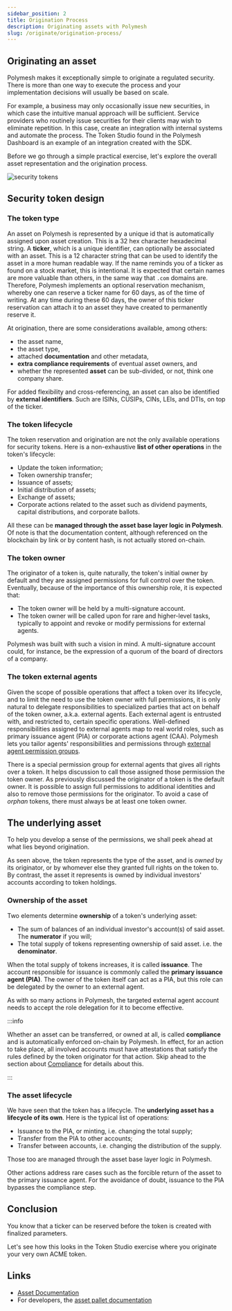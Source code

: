 ```yaml
---
sidebar_position: 2
title: Origination Process
description: Originating assets with Polymesh
slug: /originate/origination-process/
---
```


## Originating an asset

Polymesh makes it exceptionally simple to originate a regulated security. There is more than one way to execute the process and your implementation decisions will usually be based on scale.

For example, a business may only occasionally issue new securities, in which case the intuitive manual approach will be sufficient. Service providers who routinely issue securities for their clients may wish to eliminate repetition. In this case, create an integration with internal systems and automate the process. The Token Studio found in the Polymesh Dashboard is an example of an integration created with the SDK.

Before we go through a simple practical exercise, let's explore the overall asset representation and the origination process.

![security tokens](images/security_tokens.png)

## Security token design

### The token type

An asset on Polymesh is represented by a unique id that is automatically assigned upon asset creation. This is a 32 hex character hexadecimal string. A **ticker**, which is a unique identifier, can optionally be associated with an asset. This is a 12 character string that can be used to identify the asset in a more human readable way. If the name reminds you of a ticker as found on a stock market, this is intentional. It is expected that certain names are more valuable than others, in the same way that `.com` domains are. Therefore, Polymesh implements an optional reservation mechanism, whereby one can reserve a ticker name for 60 days, as of the time of writing. At any time during these 60 days, the owner of this ticker reservation can attach it to an asset they have created to permanently reserve it.

At origination, there are some considerations available, among others:

- the asset name,
- the asset type,
- attached **documentation** and other metadata,
- **extra compliance requirements** of eventual asset owners, and
- whether the represented **asset** can be sub-divided, or not, think one company share.

For added flexibility and cross-referencing, an asset can also be identified by **external identifiers**. Such are ISINs, CUSIPs, CINs, LEIs, and DTIs, on top of the ticker.

### The token lifecycle

The token reservation and origination are not the only available operations for security tokens. Here is a non-exhaustive **list of other operations** in the token's lifecycle:

- Update the token information;
- Token ownership transfer;
- Issuance of assets;
- Initial distribution of assets;
- Exchange of assets;
- Corporate actions related to the asset such as dividend payments, capital distributions, and corporate ballots.

All these can be **managed through the asset base layer logic in Polymesh**. Of note is that the documentation content, although referenced on the blockchain by link or by content hash, is not actually stored on-chain.

### The token owner

The originator of a token is, quite naturally, the token's initial owner by default and they are assigned permissions for full control over the token. Eventually, because of the importance of this ownership role, it is expected that:

- The token owner will be held by a multi-signature account.
- The token owner will be called upon for rare and higher-level tasks, typically to appoint and revoke or modify permissions for external agents.

Polymesh was built with such a vision in mind. A multi-signature account could, for instance, be the expression of a quorum of the board of directors of a company.

### The token external agents

Given the scope of possible operations that affect a token over its lifecycle, and to limit the need to use the token owner with full permissions, it is only natural to delegate responsibilities to specialized parties that act on behalf of the token owner, a.k.a. external agents. Each external agent is entrusted with, and restricted to, certain specific operations. Well-defined responsibilities assigned to external agents map to real world roles, such as primary issuance agent (PIA) or corporate actions agent (CAA). Polymesh lets you tailor agents' responsibilities and permissions through [external agent permission groups](/docs/settlement/settlement-agents/).

There is a special permission group for external agents that gives all rights over a token. It helps discussion to call those assigned those permission the token owner. As previously discussed the originator of a token is the default owner. It is possible to assign full permissions to additional identities and also to remove those permissions for the originator. To avoid a case of _orphan_ tokens, there must always be at least one token owner.

## The underlying asset

To help you develop a sense of the permissions, we shall peek ahead at what lies beyond origination.

As seen above, the token represents the type of the asset, and is _owned_ by its originator, or by whomever else they granted full rights on the token to. By contrast, the asset it represents is owned by individual investors' accounts according to token holdings.

### Ownership of the asset

Two elements determine **ownership** of a token's underlying asset:

- The sum of balances of an individual investor's account(s) of said asset. The **numerator** if you will;
- The total supply of tokens representing ownership of said asset. i.e. the **denominator**.

When the total supply of tokens increases, it is called **issuance**. The account responsible for issuance is commonly called the **primary issuance agent (PIA)**. The owner of the token itself can act as a PIA, but this role can be delegated by the owner to an external agent.

As with so many actions in Polymesh, the targeted external agent account needs to accept the role delegation for it to become effective.

:::info

Whether an asset can be transferred, or owned at all, is called **compliance** and is automatically enforced on-chain by Polymesh. In effect, for an action to take place, all involved accounts must have attestations that satisfy the rules defined by the token originator for that action. Skip ahead to the section about [Compliance](../compliance/) for details about this.

:::

### The asset lifecycle

We have seen that the token has a lifecycle. The **underlying asset has a lifecycle of its own**. Here is the typical list of operations:

- Issuance to the PIA, or minting, i.e. changing the total supply;
- Transfer from the PIA to other accounts;
- Transfer between accounts, i.e. changing the distribution of the supply.

Those too are managed through the asset base layer logic in Polymesh.

Other actions address rare cases such as the forcible return of the asset to the primary issuance agent. For the avoidance of doubt, issuance to the PIA bypasses the compliance step.

## Conclusion

You know that a ticker can be reserved before the token is created with finalized parameters.

Let's see how this looks in the Token Studio exercise where you originate your very own ACME token.

## Links

- [Asset Documentation](/polymesh-docs/primitives/assets/)
- For developers, the [asset pallet documentation](https://docs.polymesh.live/pallet_asset/index.html)
